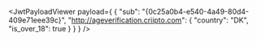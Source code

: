 
<JwtPayloadViewer
  payload={
    {
      "sub": "{0c25a0b4-e540-4a49-80d4-409e71eee39c}",
      "http://ageverification.criipto.com": {
        "country": "DK",
        "is_over_18": true
      }
    }
  }
/>